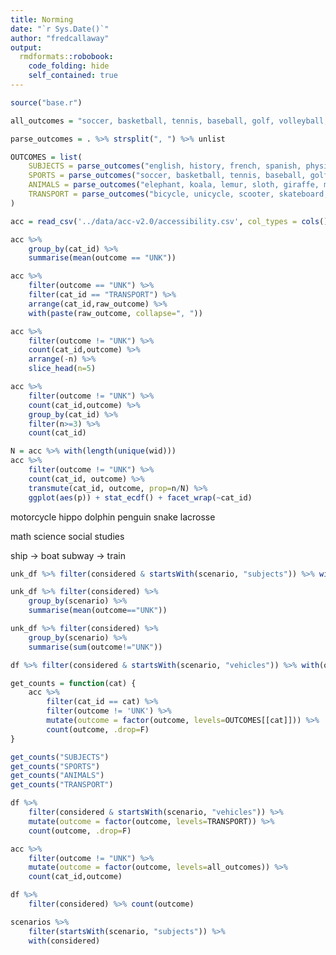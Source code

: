 ```yaml
---
title: Norming
date: "`r Sys.Date()`"
author: "fredcallaway"
output:
  rmdformats::robobook:
    code_folding: hide
    self_contained: true
---
```



```r
source("base.r")

all_outcomes = "soccer, basketball, tennis, baseball, golf, volleyball, badminton, boxing, cricket, rugby, football, bowling, elephant, koala, lemur, sloth, giraffe, monkey, rhinoceros, deer, panda, peacock, tiger, lion, jaguar, zebra, gorilla, cobra, crocodile, kangaroo, english, history, french, spanish, physics, chemistry, biology, algebra, geometry, calculus, bicycle, unicycle, scooter, skateboard, car, limousine, helicopter, plane, train, bus, boat" %>% strsplit(", ")

parse_outcomes = . %>% strsplit(", ") %>% unlist

OUTCOMES = list(
    SUBJECTS = parse_outcomes("english, history, french, spanish, physics, chemistry, biology, algebra, geometry, calculus"),
    SPORTS = parse_outcomes("soccer, basketball, tennis, baseball, golf, volleyball, badminton, boxing, cricket, rugby, football, bowling"),
    ANIMALS = parse_outcomes("elephant, koala, lemur, sloth, giraffe, monkey, rhinoceros, deer, panda, peacock, tiger, lion, jaguar, zebra, gorilla, cobra, crocodile, kangaroo"),
    TRANSPORT = parse_outcomes("bicycle, unicycle, scooter, skateboard, car, limousine, helicopter, plane, train, bus, boat")
)

acc = read_csv('../data/acc-v2.0/accessibility.csv', col_types = cols())
```

```r
acc %>% 
    group_by(cat_id) %>% 
    summarise(mean(outcome == "UNK"))
```

```r
acc %>% 
    filter(outcome == "UNK") %>% 
    filter(cat_id == "TRANSPORT") %>% 
    arrange(cat_id,raw_outcome) %>% 
    with(paste(raw_outcome, collapse=", "))
```

```r
acc %>% 
    filter(outcome != "UNK") %>% 
    count(cat_id,outcome) %>% 
    arrange(-n) %>% 
    slice_head(n=5)
```

```r
acc %>% 
    filter(outcome != "UNK") %>% 
    count(cat_id,outcome) %>% 
    group_by(cat_id) %>%
    filter(n>=3) %>% 
    count(cat_id)
```

```r
N = acc %>% with(length(unique(wid)))
acc %>% 
    filter(outcome != "UNK") %>% 
    count(cat_id, outcome) %>% 
    transmute(cat_id, outcome, prop=n/N) %>% 
    ggplot(aes(p)) + stat_ecdf() + facet_wrap(~cat_id)
```




motorcycle
hippo
dolphin
penguin
snake
lacrosse


math
science
social studies

ship -> boat
subway -> train

```r
unk_df %>% filter(considered & startsWith(scenario, "subjects")) %>% with(raw_outcome)

unk_df %>% filter(considered) %>% 
    group_by(scenario) %>% 
    summarise(mean(outcome=="UNK"))

unk_df %>% filter(considered) %>% 
    group_by(scenario) %>% 
    summarise(sum(outcome!="UNK"))

```

```r

df %>% filter(considered & startsWith(scenario, "vehicles")) %>% with(outcome)

get_counts = function(cat) {
    acc %>% 
        filter(cat_id == cat) %>% 
        filter(outcome != 'UNK') %>% 
        mutate(outcome = factor(outcome, levels=OUTCOMES[[cat]])) %>% 
        count(outcome, .drop=F)
}

get_counts("SUBJECTS")
get_counts("SPORTS")
get_counts("ANIMALS")
get_counts("TRANSPORT")


```

```r
df %>% 
    filter(considered & startsWith(scenario, "vehicles")) %>% 
    mutate(outcome = factor(outcome, levels=TRANSPORT)) %>% 
    count(outcome, .drop=F)

```

```r
acc %>% 
    filter(outcome != "UNK") %>% 
    mutate(outcome = factor(outcome, levels=all_outcomes)) %>% 
    count(cat_id,outcome)
```

```r
df %>% 
    filter(considered) %>% count(outcome)

scenarios %>% 
    filter(startsWith(scenario, "subjects")) %>% 
    with(considered)

```